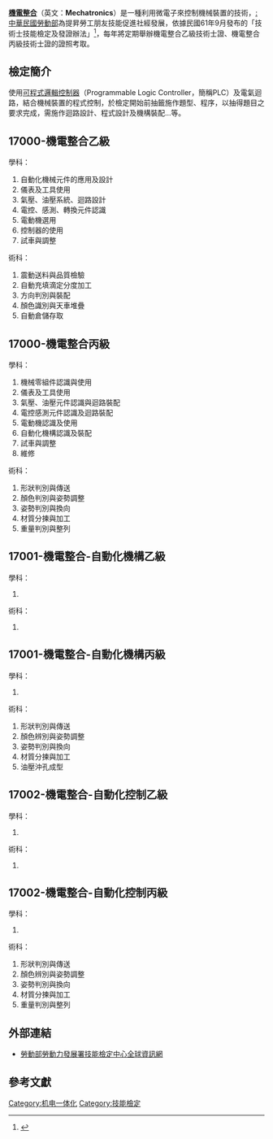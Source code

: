 {{vfd|中华民国劳动部的原始文献。同[[Wikipedia:頁面存廢討論/記錄/2022/06/14#熱處理_(技術士證照)|Wikipedia:頁面存廢討論/記錄/2022/06/14#熱處理_(技術士證照)]]|s|date=2022/06/19}}
'''[[機電整合|機電整合]]'''（英文：'''Mechatronics'''）是一種利用微電子來控制機械裝置的技術，[[:中華民國勞動部|:中華民國勞動部]]為提昇勞工朋友技能促進社經發展，依據民國61年9月發布的「技術士技能檢定及發證辦法」<ref>{{Cite web |url=https://laws.mol.gov.tw/FLAW/FLAWDAT01.aspx?id=FL015100 |title=技術士技能檢定及發證辦法 |work=中華民國勞動部 |access-date= |archive-date=2020-08-15 |archive-url=https://web.archive.org/web/20200815080758/https://laws.mol.gov.tw/FLAW/FLAWDAT01.aspx?id=FL015100 |dead-url=no }}</ref>，每年將定期舉辦機電整合乙級技術士證、機電整合丙級技術士證的證照考取。

== 檢定簡介 ==
使用[[可程式邏輯控制器|可程式邏輯控制器]]（Programmable Logic Controller，簡稱PLC）及電氣迴路，結合機械裝置的程式控制，於檢定開始前抽籤施作題型、程序，以抽得題目之要求完成，需施作迴路設計、程式設計及機構裝配...等。

== 17000-機電整合乙級 ==
學科：
# 自動化機械元件的應用及設計
# 儀表及工具使用
# 氣壓、油壓系統、迴路設計
# 電控、感測、轉換元件認識
# 電動機選用
# 控制器的使用
# 試車與調整

術科：
# 震動送料與品質檢驗
# 自動充填滴定分度加工
# 方向判別與裝配
# 顏色識別與天車堆疊
# 自動倉儲存取

== 17000-機電整合丙級 ==
學科：
# 機械零組件認識與使用
# 儀表及工具使用
# 氣壓、油壓元件認識與迴路裝配
# 電控感測元件認識及迴路裝配
# 電動機認識及使用
# 自動化機構認識及裝配
# 試車與調整
# 維修
術科：
# 形狀判別與傳送
# 顏色判別與姿勢調整
# 姿勢判別與換向
# 材質分揀與加工
# 重量判別與整列

== 17001-機電整合-自動化機構乙級 ==
學科：
#
術科：
#

== 17001-機電整合-自動化機構丙級 ==
學科：
# 
術科：
# 形狀判別與傳送
# 顏色辨別與姿勢調整
# 姿勢判別與換向
# 材質分揀與加工
# 油壓沖孔成型

== 17002-機電整合-自動化控制乙級 ==
學科：
#
術科：
#

== 17002-機電整合-自動化控制丙級 ==
學科：
#
術科：
# 形狀判別與傳送
# 顏色辨別與姿勢調整 
# 姿勢判別與換向
# 材質分揀與加工 
# 重量判別與整列

== 外部連結 ==
* [https://www.wdasec.gov.tw/ 勞動部勞動力發展署技能檢定中心全球資訊網] {{Wayback|url=https://www.wdasec.gov.tw/ |date=20210204031700 }}

== 參考文獻 ==
<references/>

[[Category:机电一体化|Category:机电一体化]]
[[Category:技能檢定|Category:技能檢定]]